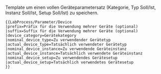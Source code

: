 <noinclude>Template um einen vollen Geräteparametersatz (Kategorie, Typ Soll/Ist, Instanz Soll/Ist, Setup Soll/Ist) zu speichern.
<pre>
{{LabProcess/Parameter/Device
|prefix=Präfix für die Verwendung mehrer Geräte (optional)
|suffix=Suffix für die Verwendung mehrer Geräte (optional)
|device_category=Gerätekategory
|nominal_device_type=Zu verwendender Gerätetyp
|actual_device_type=Tatsächlich verwendeter Gerätetyp
|nominal_device_instance=Zu verwendende Geräteinstanz
|actual_device_instance=Tatsächlich verwendete Geräteinstanz
|nominal_device_setup=Zu verwendendes Gerätesetup
|actual_device_setup=Tatsächlich verwendetes Gerätesetup
}}
</pre>
</noinclude><includeonly><!--

-->{{LabProcess/Parameter
   |name={{{prefix|}}} Gerätekategorie {{{suffix|}}}|type=Sollwert |attribute=Gerätekategorie |value={{{device_category|}}}
}}<!--
-->{{LabProcess/Parameter
   |name={{{prefix|}}} Gerätetyp {{{suffix|}}}|type=Sollwert |attribute=Gerätetyp |value={{{nominal_device_type|}}}
}}<!--
-->{{LabProcess/Parameter
   |name={{{prefix|}}} Gerätetyp {{{suffix|}}}|type=Istwert |attribute=Gerätetyp |value={{{actual_device_type|}}}
}}<!--
-->{{LabProcess/Parameter
   |name={{{prefix|}}} Gerät {{{suffix|}}}|type=Sollwert |attribute=Gerät |value={{{nominal_device_instance|}}}
}}<!--
-->{{LabProcess/Parameter
   |name={{{prefix|}}} Gerät {{{suffix|}}}|type=Istwert |attribute=Gerät |value={{{actual_device_instance|}}}
}}<!--
-->{{LabProcess/Parameter
   |name={{{prefix|}}} Gerätesetup {{{suffix|}}}|type=Sollwert |attribute=Gerätesetup |value={{{nominal_device_setup|}}}
}}<!--
-->{{LabProcess/Parameter
   |name={{{prefix|}}} Gerätesetup {{{suffix|}}}|type=Istwert |attribute=Gerätesetup |value={{{actual_device_setup|}}} |sep=,
}}<!--

--></includeonly>